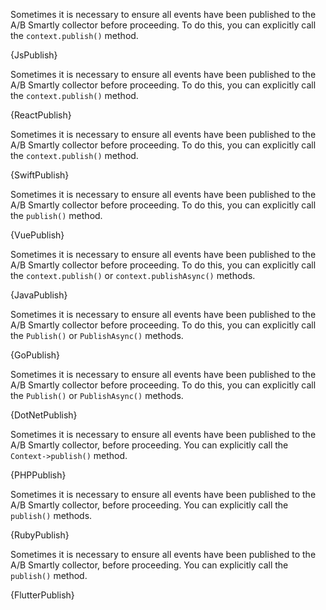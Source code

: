 










<Tabs groupId="language">

<TabItem value="js" label="Javascript">

Sometimes it is necessary to ensure all events have been published to the A/B
Smartly collector before proceeding. To do this, you can explicitly call the `context.publish()` method.

<CodeBlock language="js">{JsPublish}</CodeBlock>

</TabItem>

<TabItem value="react" label="React">

Sometimes it is necessary to ensure all events have been published to the A/B
Smartly collector before proceeding. To do this, you can explicitly call the `context.publish()` method.

<CodeBlock language="jsx">{ReactPublish}</CodeBlock>

</TabItem>

<TabItem value="swift" label="Swift">

Sometimes it is necessary to ensure all events have been published to the A/B
Smartly collector before proceeding. To do this, you can explicitly call the `context.publish()` method.

<CodeBlock language="swift">{SwiftPublish}</CodeBlock>

</TabItem>

<TabItem value="vue" label="Vue2">

Sometimes it is necessary to ensure all events have been published to the A/B
Smartly collector before proceeding. To do this, you can explicitly call the `publish()` method.

<CodeBlock language="js">{VuePublish}</CodeBlock>

</TabItem>

<TabItem value="java" label="Java">

Sometimes it is necessary to ensure all events have been published to the A/B
Smartly collector before proceeding. To do this, you can explicitly call the `context.publish()` or
`context.publishAsync()` methods.

<CodeBlock language="java">{JavaPublish}</CodeBlock>

</TabItem>

<TabItem value="go" label="Go">

Sometimes it is necessary to ensure all events have been published to the A/B
Smartly collector before proceeding. To do this, you can explicitly call the `Publish()` or
`PublishAsync()` methods.

<CodeBlock language="go">{GoPublish}</CodeBlock>

</TabItem>

<TabItem value="dotnet" label=".NET">

Sometimes it is necessary to ensure all events have been published to the
A/B Smartly collector before proceeding. To do this, you can explicitly call the
`Publish()` or `PublishAsync()` methods.

<CodeBlock language="csharp">{DotNetPublish}</CodeBlock>

</TabItem>

<TabItem value="php" label="PHP">

Sometimes it is necessary to ensure all events have been published to the A/B Smartly collector, before proceeding. You can explicitly call the `Context->publish()` method.

<CodeBlock language="php">{PHPPublish}</CodeBlock>

</TabItem>

<TabItem value="ruby" label="Ruby">

Sometimes it is necessary to ensure all events have been published to the A/B
Smartly collector, before proceeding. You can explicitly call the `publish()`
methods.

<CodeBlock language="ruby">{RubyPublish}</CodeBlock>

</TabItem>

<TabItem value="flutter" label="Flutter">

Sometimes it is necessary to ensure all events have been published to the A/B
Smartly collector, before proceeding. You can explicitly call the `publish()`
method.

<CodeBlock language="dart">{FlutterPublish}</CodeBlock>

</TabItem>

</Tabs>

